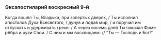### Эксапостиларий воскресный 9-й

Когда вошёл Ты, Владыка, при запертых дверя́х, / Ты исполнил апостолов Духа Всесвятого, / дунув и подав мир, / и поручил им отпускать и удерживать грехи. / А через восемь дней Ты показал Фоме рёбра и руки Свои. / С ним и мы восклицаем: // “Ты — Господь и Бог!”
